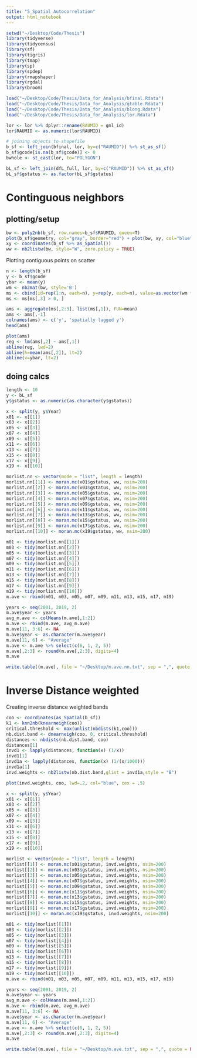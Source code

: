 ```yaml
---
title: "5_Spatial Autocorrelation"
output: html_notebook
---
```


```r
setwd("~/Desktop/Code/Thesis")
library(tidyverse)
library(tidycensus)
library(sf)
library(tigris)
library(tmap)
library(sp)
library(spdep)
library(rmapshaper)
library(rgdal)
library(broom)
```

```r
load("~/Desktop/Code/Thesis/Data_for_Analysis/bfinal.Rdata")
load("~/Desktop/Code/Thesis/Data_for_Analysis/gtable.Rdata")
load("~/Desktop/Code/Thesis/Data_for_Analysis/blong.Rdata")
load("~/Desktop/Code/Thesis/Data_for_Analysis/lor.Rdata")
```

```r
lor <- lor %>% dplyr::rename(RAUMID = gml_id)
lor$RAUMID <- as.numeric(lor$RAUMID) 

# joining objects to shapefile
b_sf <- left_join(bfinal, lor, by=c("RAUMID")) %>% st_as_sf()
b_sf$gcode[is.na(b_sf$gcode)] <- 0
bwhole <- st_cast(lor, to="POLYGON")

bL_sf <- left_join(dfL_full, lor, by=c("RAUMID")) %>% st_as_sf()
bL_sf$gstatus <- as.factor(bL_sf$gstatus)
```

# Continguous neighbors

## plotting/setup
```r
bw <- poly2nb(b_sf, row.names=b_sf$RAUMID, queen=T)
plot(b_sf$geometry, col="gray", border="red") + plot(bw, xy, col="blue", lwd=.5, add=TRUE)
xy <- coordinates(b_sf %>% as_Spatial())
ww <- nb2listw(bw, style="W", zero.policy = TRUE)
```

Plotting contiguous points on scatter
```r
n <- length(b_sf)
y <- b_sf$gcode
ybar <- mean(y)
wm <- nb2mat(bw, style='B')
ms <- cbind(id=rep(1:n, each=n), y=rep(y, each=n), value=as.vector(wm * y))
ms <- ms[ms[,3] > 0, ]

ams <- aggregate(ms[,2:3], list(ms[,1]), FUN=mean)
ams <- ams[,-1]
colnames(ams) <- c('y', 'spatially lagged y')
head(ams)

plot(ams)
reg <- lm(ams[,2] ~ ams[,1])
abline(reg, lwd=2)
abline(h=mean(ams[,2]), lt=2)
abline(v=ybar, lt=2)
```

## doing calcs 
```r
length <- 10
y <- bL_sf
y$gstatus <- as.numeric(as.character(y$gstatus))

x <- split(y, y$Year)
x01 <- x[[1]]
x03 <- x[[2]]
x05 <- x[[3]]
x07 <- x[[4]]
x09 <- x[[5]]
x11 <- x[[6]]
x13 <- x[[7]]
x15 <- x[[8]]
x17 <- x[[9]]
x19 <- x[[10]]

morlist.nn <- vector(mode = "list", length = length)
morlist.nn[[1]] <- moran.mc(x01$gstatus, ww, nsim=200)
morlist.nn[[2]] <- moran.mc(x03$gstatus, ww, nsim=200)
morlist.nn[[3]] <- moran.mc(x05$gstatus, ww, nsim=200)
morlist.nn[[4]] <- moran.mc(x07$gstatus, ww, nsim=200)
morlist.nn[[5]] <- moran.mc(x09$gstatus, ww, nsim=200)
morlist.nn[[6]] <- moran.mc(x11$gstatus, ww, nsim=200)
morlist.nn[[7]] <- moran.mc(x13$gstatus, ww, nsim=200)
morlist.nn[[8]] <- moran.mc(x15$gstatus, ww, nsim=200)
morlist.nn[[9]] <- moran.mc(x17$gstatus, ww, nsim=200)
morlist.nn[[10]] <- moran.mc(x19$gstatus, ww, nsim=200)

m01 <- tidy(morlist.nn[[1]])
m03 <- tidy(morlist.nn[[2]])
m05 <- tidy(morlist.nn[[3]])
m07 <- tidy(morlist.nn[[4]])
m09 <- tidy(morlist.nn[[5]])
m11 <- tidy(morlist.nn[[6]])
m13 <- tidy(morlist.nn[[7]]) 
m15 <- tidy(morlist.nn[[8]])
m17 <- tidy(morlist.nn[[9]])
m19 <- tidy(morlist.nn[[10]])
m.ave <- rbind(m01, m03, m05, m07, m09, m11, m13, m15, m17, m19)

years <- seq(2001, 2019, 2)
m.ave$year <- years
avg_m.ave <- colMeans(m.ave[,1:2])
m.ave <- rbind(m.ave, avg_m.ave)
m.ave[11, 3:6] <- NA
m.ave$year <- as.character(m.ave$year)
m.ave[11, 6] <- "Average"
m.ave <- m.ave %>% select(c(6, 1, 2, 5))
m.ave[,2:3] <- round(m.ave[,2:3], digits=4)
m.ave

write.table((m.ave), file = "~/Desktop/m.ave.nn.txt", sep = ",", quote = FALSE, row.names = F)
```

# Inverse Distance weighted
Creating inverse distance weighted bands

```r
coo <- coordinates(as_Spatial(b_sf))
k1 <- knn2nb(knearneigh(coo))
critical.threshold <- max(unlist(nbdists(k1,coo)))
nb.dist.band <- dnearneigh(coo, 0, critical.threshold)
distances <- nbdists(nb.dist.band, coo)
distances[1]
invd1 <- lapply(distances, function(x) (1/x))
invd1[1]
invd1a <- lapply(distances, function(x) (1/(x/1000)))
invd1a[1]
invd.weights <- nb2listw(nb.dist.band,glist = invd1a,style = "B")

plot(invd.weights, coo, lwd=.2, col="blue", cex = .5)
```


```r
x <- split(y, y$Year)
x01 <- x[[1]]
x03 <- x[[2]]
x05 <- x[[3]]
x07 <- x[[4]]
x09 <- x[[5]]
x11 <- x[[6]]
x13 <- x[[7]]
x15 <- x[[8]]
x17 <- x[[9]]
x19 <- x[[10]]

morlist <- vector(mode = "list", length = length)
morlist[[1]] <- moran.mc(x01$gstatus, invd.weights, nsim=200)
morlist[[2]] <- moran.mc(x03$gstatus, invd.weights, nsim=200)
morlist[[3]] <- moran.mc(x05$gstatus, invd.weights, nsim=200)
morlist[[4]] <- moran.mc(x07$gstatus, invd.weights, nsim=200)
morlist[[5]] <- moran.mc(x09$gstatus, invd.weights, nsim=200)
morlist[[6]] <- moran.mc(x11$gstatus, invd.weights, nsim=200)
morlist[[7]] <- moran.mc(x13$gstatus, invd.weights, nsim=200)
morlist[[8]] <- moran.mc(x15$gstatus, invd.weights, nsim=200)
morlist[[9]] <- moran.mc(x17$gstatus, invd.weights, nsim=200)
morlist[[10]] <- moran.mc(x19$gstatus, invd.weights, nsim=200)

m01 <- tidy(morlist[[1]])
m03 <- tidy(morlist[[2]])
m05 <- tidy(morlist[[3]])
m07 <- tidy(morlist[[4]])
m09 <- tidy(morlist[[5]])
m11 <- tidy(morlist[[6]])
m13 <- tidy(morlist[[7]]) 
m15 <- tidy(morlist[[8]])
m17 <- tidy(morlist[[9]])
m19 <- tidy(morlist[[10]])
m.ave <- rbind(m01, m03, m05, m07, m09, m11, m13, m15, m17, m19)

years <- seq(2001, 2019, 2)
m.ave$year <- years
avg_m.ave <- colMeans(m.ave[,1:2])
m.ave <- rbind(m.ave, avg_m.ave)
m.ave[11, 3:6] <- NA
m.ave$year <- as.character(m.ave$year)
m.ave[11, 6] <- "Average"
m.ave <- m.ave %>% select(c(6, 1, 2, 5))
m.ave[,2:3] <- round(m.ave[,2:3], digits=4)
m.ave

write.table((m.ave), file = "~/Desktop/m.ave.txt", sep = ",", quote = FALSE, row.names = F)
```


